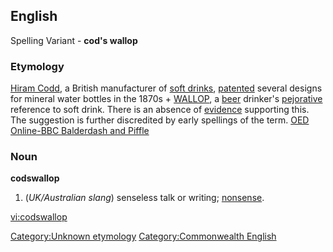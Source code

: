 ==English==
Spelling Variant - '''cod's wallop'''
===Etymology===
[[w:Hiram Codd|Hiram Codd]], a British manufacturer of [[soft drink]]s, [[patent]]ed several designs for mineral water bottles in the 1870s + [[wallop|WALLOP]], a [[beer]] drinker's [[pejorative]] reference to soft drink. 
There is an absence of [[evidence]] supporting this. The suggestion is further discredited by early spellings of the term. [http://oed.com/bbcwords/codswallop-new.html OED Online-BBC Balderdash and Piffle]

===Noun===
'''codswallop''' 

#(''UK/Australian slang'') senseless talk or writing; [[nonsense]].
{{WikiSaurus-link|nonsense}}

[[Category:Unknown etymology]]
[[Category:Commonwealth English]]

[[vi:codswallop]]